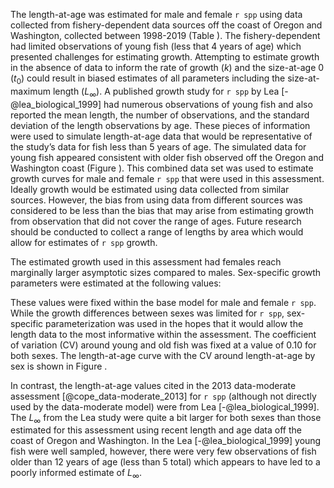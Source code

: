 The length-at-age was estimated for male and female `r spp` using data collected from fishery-dependent data sources off the coast of Oregon and Washington, collected between 1998-2019 (Table \ref{tab:len-at-age-samps}).  The fishery-dependent had limited observations of young fish (less that 4 years of age) which presented challenges for estimating growth. Attempting to estimate growth in the absence of data to inform the rate of growth ($k$) and the size-at-age 0 ($t_0$) could result in biased estimates of all parameters including the size-at-maximum length ($L_{\infty}$). A published growth study for `r spp` by Lea [-@lea_biological_1999] had numerous observations of young fish and also reported the mean length, the number of observations, and the standard deviation of the length observations by age. These pieces of information were used to simulate length-at-age data that would be representative of the study's data for fish less than 5 years of age. The simulated data for young fish appeared consistent with older fish observed off the Oregon and Washington coast (Figure \ref{fig:len-age-data}). This combined data set was used to estimate growth curves for male and female `r spp` that were used in this assessment.  Ideally growth would be estimated using data collected from similar sources. However, the bias from using data from different sources was considered to be less than the bias that may arise from estimating growth from observation that did not cover the range of ages. Future research should be conducted to collect a range of lengths by area which would allow for estimates of `r spp` growth.   

The estimated growth used in this assessment had females reach marginally larger asymptotic sizes compared to males. Sex-specific growth parameters were estimated at the following values:

\begin{centering}

Females $L_{\infty}$ = `r round(model$MGparmAdj$L_at_Amax_Fem_GP_1[1], 1)` cm; $k$ = `r round(model$MGparmAdj$VonBert_K_Fem_GP_1[1], 3)`

Males $L_{\infty}$ = `r round(model$MGparmAdj$L_at_Amax_Mal_GP_1[1], 1)` cm; $k$ = `r round(model$MGparmAdj$VonBert_K_Mal_GP_1[1], 3)`

\end{centering}

\vspace{0.5cm}

These values were fixed within the base model for male and female `r spp`. While the growth differences between sexes was limited for `r spp`, sex-specific parameterization was used in the hopes that it would allow the length data to the most informative within the assessment. The coefficient of variation (CV) around young and old fish was fixed at a value of 0.10 for both sexes. The length-at-age curve with the CV around length-at-age by sex is shown in Figure \ref{fig:len-age-ss}.  

In contrast, the length-at-age values cited in the 2013 data-moderate assessment [@cope_data-moderate_2013] for `r spp` (although not directly used by the data-moderate model) were from Lea [-@lea_biological_1999]. The $L_{\infty}$ from the Lea study were quite a bit larger for both sexes than those estimated for this assessment using recent length and age data off the coast of Oregon and Washington. In the Lea [-@lea_biological_1999] young fish were well sampled, however, there were very few observations of fish older than 12 years of age (less than 5 total) which appears to have led to a poorly informed estimate of $L_{\infty}$.   

